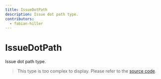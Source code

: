 ```yaml
---
title: IssueDotPath
description: Issue dot path type.
contributors:
  - fabian-hiller
---
```


# IssueDotPath

Issue dot path type.

> This type is too complex to display. Please refer to the [source code](https://github.com/fabian-hiller/valibot/blob/main/library/src/types/issue.ts).
